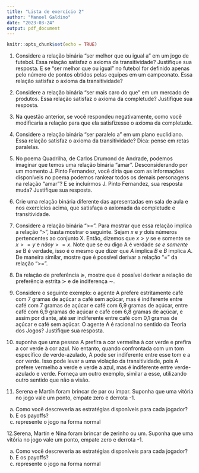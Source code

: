 ```yaml
---
title: "Lista de exercício 2"
author: "Manoel Galdino"
date: "2023-03-24"
output: pdf_document
---
```


```r
knitr::opts_chunk$set(echo = TRUE)
```


1. Considere a relação binária "ser melhor que ou igual a" em um jogo de futebol. Essa relação satisfaz o axioma da transitividade? Justifique sua resposta.
E se "ser melhor que ou igual" no futebol for definido apenas pelo número de pontos obtidos pelas equipes em um campeonato. Essa relação satisfaz o axioma da transitividade? 

2. Considere a relação binária "ser mais caro do que" em um mercado de produtos. Essa relação satisfaz o axioma da completude? Justifique sua resposta.

3. Na questão anterior, se você respondeu negativamente, como você modificaria a relação para que ela satisfizesse o axioma da completude.

4. Considere a relação binária "ser paralelo a" em um plano euclidiano. Essa relação satisfaz o axioma da transitividade? Dica: pense em retas paralelas.

5. No poema Quadrilha, de Carlos Drumond de Andrade, podemos imaginar que temos uma relação binária "amar". Desconsiderando por um momento J. Pinto Fernandez, você diria que com as informações disponíveis no poema podemos rankear todos os demais personagens na relação "amar"? E se incluírmos J. Pinto Fernandez, sua resposta muda? Justifique sua resposta.

6. Crie uma relação binária diferente das apresentadas em sala de aula e nos exercícios acima, que satisfaça o axiomada da completude e transitividade.

7. Considere a relação binária ">=". Para mostrar que essa relação implica a relação ">", basta mostrar o seguinte. Sejam $x$ e $y$ dois números pertencentes ao conjunto X. Então, dizemos que $x > y$ se e somente se $x >= y$ e $não y >= x$. Note que se eu digo A é verdade *se e somente se* B é verdade, isso é o mesmo que dizer que $A$ implica $B$ e $B$ implica $A$. De maneira similar, mostre que é possível derivar a relação "=" da relação ">=".

8. Da relação de preferência $\succcurlyeq$, mostre que é possível derivar a relação de preferência estrita $\succ$ e de indiferença $\sim$.

9. Considere o seguinte exemplo: o agente A prefere estritamente café com 7 gramas de açúcar a café sem açúcar, mas é indiferente entre café com 7 gramas de açúcar e café com 6,9 gramas de açúcar, entre café com 6,9 gramas de açúcar e café com 6,8 gramas de açúcar, e assim por diante, até ser indiferente entre café com 0,1 gramas de açúcar e café sem açúcar. O agente A é racional no sentido da Teoria dos Jogos? Justifique sua resposta.

10. suponha que uma pessoa A prefira a cor vermelha à cor verde e prefira a cor verde à cor azul. No entanto, quando confrontada com um tom específico de verde-azulado, A pode ser indiferente entre esse tom e a cor verde. Isso pode levar a uma violação da transitividade, pois A prefere vermelho a verde e verde a azul, mas é indiferente entre verde-azulado e verde. Forneça um outro exemplo, similar a esse, utilizando outro sentido que não a visão.

11. Serena e Martín foram brincar de par ou ímpar. Suponha que uma vitória no jogo vale um ponto, empate zero e derrota -1. 

a) Como você descreveria as estratégias disponíveis para cada jogador?
b) E os payoffs?
c) represente o jogo na forma normal


12.Serena, Martín e Nina foram brincar de zerinho ou um. Suponha que uma vitória no jogo vale um ponto, empate zero e derrota -1.

a) Como você descreveria as estratégias disponíveis para cada jogador?
b) E os payoffs?
c) represente o jogo na forma normal



